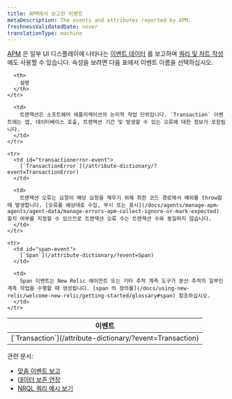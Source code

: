 ```yaml
---
title: APM에서 보고한 이벤트
metaDescription: The events and attributes reported by APM.
freshnessValidatedDate: never
translationType: machine
---
```


[APM](/docs/apm/new-relic-apm/getting-started) 은 일부 UI 디스플레이에 나타나는 [이벤트 데이터](/docs/using-new-relic/data/understand-data/new-relic-data-types#event-data) 를 보고하며 [쿼리 및 차트 작성](/docs/using-new-relic/data/understand-data/query-new-relic-data) 에도 사용할 수 있습니다. 속성을 보려면 다음 표에서 이벤트 이름을 선택하십시오.

<table>
  <thead>
    <tr>
      <th style={{ width: "250px" }}>
        이벤트
      </th>

      <th>
        설명
      </th>
    </tr>
  </thead>

  <tbody>
    <tr>
      <td id="transaction-event">
        [`Transaction`](/attribute-dictionary/?event=Transaction)
      </td>

      <td>
        트랜잭션은 소프트웨어 애플리케이션의 논리적 작업 단위입니다. `Transaction` 이벤트에는 앱, 데이터베이스 호출, 트랜잭션 기간 및 발생할 수 있는 오류에 대한 정보가 포함됩니다.
      </td>
    </tr>

    <tr>
      <td id="transactionerror-event">
        [`TransactionError`](/attribute-dictionary/?event=TransactionError)
      </td>

      <td>
        트랜잭션 오류는 요청이 해당 요청을 채우기 위해 취한 코드 경로에서 예외를 throw할 때 발생합니다. [오류를 예상대로 수집, 무시 또는 표시](/docs/agents/manage-apm-agents/agent-data/manage-errors-apm-collect-ignore-or-mark-expected) 할지 여부를 지정할 수 있으므로 트랜잭션 오류 수는 트랜잭션 수와 동일하지 않습니다.
      </td>
    </tr>

    <tr>
      <td id="span-event">
        [`Span`](/attribute-dictionary/?event=Span)
      </td>

      <td>
        Span 이벤트는 New Relic 에이전트 또는 기타 추적 계측 도구가 분산 추적의 일부인 계측 작업을 수행할 때 생성됩니다. [span 의 정의를](/docs/using-new-relic/welcome-new-relic/getting-started/glossary#span) 참조하십시오.
      </td>
    </tr>
  </tbody>
</table>

관련 문서:

* [맞춤 이벤트 보고](/docs/insights/insights-data-sources/custom-data/report-custom-event-data)
* [데이터 보존 연장](/docs/insights/use-insights-ui/manage-account-data/extend-event-data-retention)
* [NRQL 쿼리 예시 보기](/docs/query-your-data/nrql-new-relic-query-language/nrql-query-tutorials/app-data-nrql-query-examples)